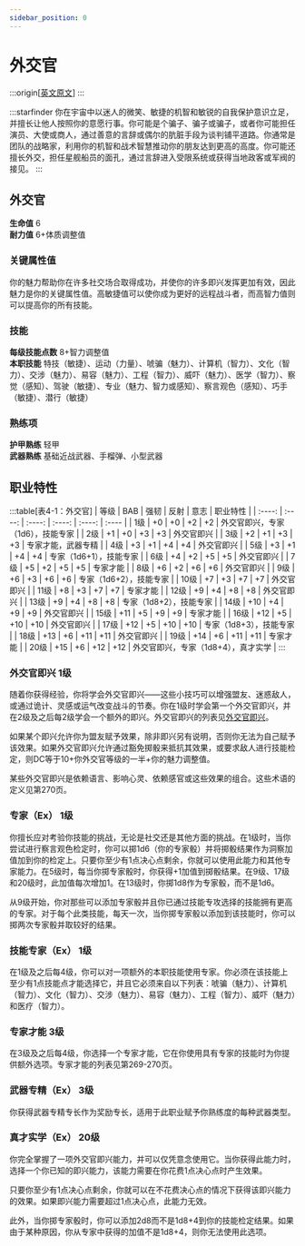```yaml
---
sidebar_position: 0
---
```


# 外交官

:::origin[[英文原文](https://www.aonsrd.com/Classes.aspx?ItemName=Envoy)]
:::

:::starfinder
你在宇宙中以迷人的微笑、敏捷的机智和敏锐的自我保护意识立足，并擅长让他人按照你的意愿行事。你可能是个骗子、骗子或骗子，或者你可能担任演员、大使或商人，通过善意的言辞或偶尔的肮脏手段为谈判铺平道路。你通常是团队的战略家，利用你的机智和战术智慧推动你的朋友达到更高的高度。你可能还擅长外交，担任星舰船员的面孔，通过言辞进入受限系统或获得当地政客或军阀的接见。
:::

## 外交官

**生命值** 6  
**耐力值** 6+体质调整值

### 关键属性值

你的魅力帮助你在许多社交场合取得成功，并使你的许多即兴发挥更加有效，因此魅力是你的关键属性值。高敏捷值可以使你成为更好的远程战斗者，而高智力值则可以提高你的所有技能。

### 技能

**每级技能点数** 8+智力调整值  
**本职技能** 特技（敏捷）、运动（力量）、唬骗（魅力）、计算机（智力）、文化（智力）、交涉（魅力）、易容（魅力）、工程（智力）、威吓（魅力）、医学（智力）、察觉（感知）、驾驶（敏捷）、专业（魅力、智力或感知）、察言观色（感知）、巧手（敏捷）、潜行（敏捷）

### 熟练项

**护甲熟练** 轻甲  
**武器熟练** 基础近战武器、手榴弹、小型武器

## 职业特性

:::table[表4-1：外交官]
| 等级 | BAB | 强韧 | 反射 | 意志 | 职业特性 |
| :----: | :----: | :----: | :----: | :----: | :---- |
| 1级 | +0 | +0 | +2 | +2 | 外交官即兴，专家（1d6），技能专家 |
| 2级 | +1 | +0 | +3 | +3 | 外交官即兴 |
| 3级 | +2 | +1 | +3 | +3 | 专家才能，武器专精 |
| 4级 | +3 | +1 | +4 | +4 | 外交官即兴 |
| 5级 | +3 | +1 | +4 | +4 | 专家（1d6+1），技能专家 |
| 6级 | +4 | +2 | +5 | +5 | 外交官即兴 |
| 7级 | +5 | +2 | +5 | +5 | 专家才能 |
| 8级 | +6 | +2 | +6 | +6 | 外交官即兴 |
| 9级 | +6 | +3 | +6 | +6 | 专家（1d6+2），技能专家 |
| 10级 | +7 | +3 | +7 | +7 | 外交官即兴 |
| 11级 | +8 | +3 | +7 | +7 | 专家才能 |
| 12级 | +9 | +4 | +8 | +8 | 外交官即兴 |
| 13级 | +9 | +4 | +8 | +8 | 专家（1d8+2），技能专家 |
| 14级 | +10 | +4 | +9 | +9 | 外交官即兴 |
| 15级 | +11 | +5 | +9 | +9 | 专家才能 |
| 16级 | +12 | +5 | +10 | +10 | 外交官即兴 |
| 17级 | +12 | +5 | +10 | +10 | 专家（1d8+3），技能专家 |
| 18级 | +13 | +6 | +11 | +11 | 外交官即兴 |
| 19级 | +14 | +6 | +11 | +11 | 专家才能 |
| 20级 | +15 | +6 | +12 | +12 | 外交官即兴，专家（1d8+4），真才实学 |
:::

### 外交官即兴 1级

随着你获得经验，你将学会外交官即兴——这些小技巧可以增强盟友、迷惑敌人，或通过诡计、灵感或运气改变战斗的节奏。你在1级时学会第一个外交官即兴，并在2级及之后每2级学会一个额外的即兴。外交官即兴的列表见[外交官即兴](envoy/envoy%20improvisations)。

如果某个即兴允许你为盟友赋予效果，除非即兴另有说明，否则你无法为自己赋予该效果。如果外交官即兴允许通过豁免掷骰来抵抗其效果，或要求敌人进行技能检定，则DC等于10+你外交官等级的一半+你的魅力调整值。

某些外交官即兴是依赖语言、影响心灵、依赖感官或这些效果的组合。这些术语的定义见第270页。

### 专家（Ex） 1级

你擅长应对考验你技能的挑战，无论是社交还是其他方面的挑战。在1级时，当你尝试进行察言观色检定时，你可以掷1d6（你的专家骰）并将掷骰结果作为洞察加值加到你的检定上。只要你至少有1点决心点剩余，你就可以使用此能力和其他专家能力。在5级时，每当你掷专家骰时，你获得+1加值到掷骰结果。在9级、17级和20级时，此加值每次增加1。在13级时，你掷1d8作为专家骰，而不是1d6。

从9级开始，你对那些可以添加专家骰并且你已通过技能专攻选择的技能拥有更高的专家。对于每个此类技能，每天一次，当你掷专家骰以添加到该技能时，你可以掷两次专家骰并取较好的结果。

### 技能专家（Ex） 1级

在1级及之后每4级，你可以对一项额外的本职技能使用专家。你必须在该技能上至少有1点技能点才能选择它，并且它必须来自以下列表：唬骗（魅力）、计算机（智力）、文化（智力）、交涉（魅力）、易容（魅力）、工程（智力）、威吓（魅力）和医疗（智力）。

### 专家才能 3级

在3级及之后每4级，你选择一个专家才能，它在你使用具有专家的技能时为你提供额外选项。专家才能的列表见第269-270页。

### 武器专精（Ex） 3级

你获得武器专精专长作为奖励专长，适用于此职业赋予你熟练度的每种武器类型。

### 真才实学（Ex） 20级

你完全掌握了一项外交官即兴能力，并可以仅凭意念使用它。当你获得此能力时，选择一个你已知的即兴能力，该能力需要在你花费1点决心点时产生效果。

只要你至少有1点决心点剩余，你就可以在不花费决心点的情况下获得该即兴能力的效果。如果即兴能力需要超过1点决心点，此能力无效。

此外，当你掷专家骰时，你可以添加2d8而不是1d8+4到你的技能检定结果。如果由于某种原因，你从专家中获得的加值不是1d8+4，则你无法使用此选项。